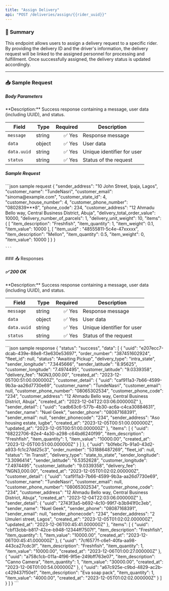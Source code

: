 ```yaml
---
title: "Assign Delivery"
api: "POST /deliveries/assign/{{rider_uuid}}"
---
```



### 📝 Summary

This endpoint allows users to assign a delivery request to a specific rider. By providing the delivery ID and the driver's information, the delivery request will be linked to the assigned personnel for processing and fulfillment. Once successfully assigned, the delivery status is updated accordingly.

---

### 📥 Sample Request
##### Body Parameters
<Expandable>
**Description:** Success response containing a message, user data (including UUID), and status.

| **Field**   | **Type** | **Required** | **Description**          |
|-------------|----------|-------------:|---------------------------|
| `message`   | string   | ✅ Yes       | Response message          |
| `data`      | object   | ✅ Yes       | User data                 |
| `data.uuid` | string   | ✅ Yes       | Unique identifier for user |
| `status`    | string   | ✅ Yes       | Status of the request     |
</Expandable>

##### Sample Request
<Expandable>
    ```json sample request
    {
        "sender_address": "10 John Street, Ipaja, Lagos",
        "customer_name": "TundeNasri",
        "customer_email": "sinoma@example.com",
        "customer_state_id": 4,
        "customer_house_number": 4,
        "customer_phone_number": "0802839***8",
        "phone_code": 234,
        "customer_address": "12 Ahmadu Bello way, Central Business District, Abuja",
        "delivery_total_order_value": 10000,
        "delivery_number_of_parcels": 1,
        "delivery_unit_weight": 10,
        "items": {
            [
                "item_description": "Freshfish",
                "item_quantity": 1,
                "item_weight": 0.1,
                "item_value": 10000
            ],
            [
                "item_uuid" : "48555811-5c4e-47xxxxx",
                "item_description": "Mellon",
                "item_quantity": 0.5,
                "item_weight": 0,
                "item_value": 10000
            ]
        }
    }
    
    ```
</Expandable>
### 📤 Responses

##### ✅ 200 OK

<Expandable>
**Description:** Success response containing a message, user data (including UUID), and status.

| **Field**   | **Type** | **Required** | **Description**          |
|-------------|----------|-------------:|---------------------------|
| `message`   | string   | ✅ Yes       | Response message          |
| `data`      | object   | ✅ Yes       | User data                 |
| `data.uuid` | string   | ✅ Yes       | Unique identifier for user |
| `status`    | string   | ✅ Yes       | Status of the request     |
</Expandable>

<ResponseExample>
    ```json sample response
    {
    "status": "success",
    "data": [
        {
            "uuid": "e207ecc7-dcab-439e-88e8-f3e630e53697",
            "order_number": "387451602924",
            "fleet_id": null,
            "status": "Awaiting Pickup",
            "delivery_type": "intra_state",
            "sender_longitude": "7.3445666",
            "sender_latitude": "8.95625",
            "customer_longitude": "7.4974495",
            "customer_latitude": "9.0339358",
            "delivery_fee": "NGN3,000.00",
            "created_at": "2023-12-05T00:51:00.000000Z",
            "customer_detail": {
                "uuid": "caf911a3-7b66-4599-9b3a-aa26d7730e69",
                "customer_name": "TundeNasri",
                "customer_email": null,
                "customer_phone_number": "08065302534",
                "customer_phone_code": "234",
                "customer_address": "12 Ahmadu Bello way, Central Business District, Abuja",
                "created_at": "2023-12-04T22:03:06.000000Z"
            },
            "sender_detail": {
                "uuid": "cadb63c6-577b-4b30-ac6a-c4ca30884631",
                "sender_name": "Nuel Geek",
                "sender_phone": "08087168391",
                "sender_email": null,
                "sender_phonecode": "234",
                "sender_address": "Aso housing estate, lugbe",
                "created_at": "2023-12-05T00:51:00.000000Z",
                "updated_at": "2023-12-05T00:51:00.000000Z"
            },
            "items": [
                {
                    "uuid": "68222706-82e4-4a30-a298-c64bd6240f99",
                    "item_description": "Freshfish",
                    "item_quantity": 1,
                    "item_value": "10000.00",
                    "created_at": "2023-12-05T00:51:00.000000Z"
                }
            ]
        },
        {
            "uuid": "b0febc7b-91a0-43d2-a933-fc1c27dd25c3",
            "order_number": "531886487269",
            "fleet_id": null,
            "status": "In Transit",
            "delivery_type": "state_to_state",
            "sender_longitude": "3.3096414",
            "sender_latitude": "6.5352628",
            "customer_longitude": "7.4974495",
            "customer_latitude": "9.0339358",
            "delivery_fee": "NGN3,000.00",
            "created_at": "2023-12-05T01:02:02.000000Z",
            "customer_detail": {
                "uuid": "caf911a3-7b66-4599-9b3a-aa26d7730e69",
                "customer_name": "TundeNasri",
                "customer_email": null,
                "customer_phone_number": "08065302534",
                "customer_phone_code": "234",
                "customer_address": "12 Ahmadu Bello way, Central Business District, Abuja",
                "created_at": "2023-12-04T22:03:06.000000Z"
            },
            "sender_detail": {
                "uuid": "2743f3a5-b692-4c10-99f7-b3b941f0c3eb",
                "sender_name": "Nuel Geek",
                "sender_phone": "08087168391",
                "sender_email": null,
                "sender_phonecode": "234",
                "sender_address": "2 Umuleri street, Lagos",
                "created_at": "2023-12-05T01:02:02.000000Z",
                "updated_at": "2023-12-06T00:45:41.000000Z"
            },
            "items": [
                {
                    "uuid": "cbf13cbb-b817-42ce-b948-12344ff7507f",
                    "item_description": "Freshfish",
                    "item_quantity": 1,
                    "item_value": "10000.00",
                    "created_at": "2023-12-06T00:45:41.000000Z"
                },
                {
                    "uuid": "7cf6577f-c6e1-40fa-aa98-443ca27cdc3f",
                    "item_description": "Freshfish",
                    "item_quantity": 1,
                    "item_value": "10000.00",
                    "created_at": "2023-12-06T01:00:27.000000Z"
                },
                {
                    "uuid": "a758c1cb-011a-4f96-9f5e-249bff763e07",
                    "item_description": "Canno Camera",
                    "item_quantity": 1,
                    "item_value": "30000.00",
                    "created_at": "2023-12-06T01:00:54.000000Z"
                },
                {
                    "uuid": "a67c925e-c9bd-4829-ac2b-c429437f50e1",
                    "item_description": "Eva soap pack",
                    "item_quantity": 1,
                    "item_value": "4000.00",
                    "created_at": "2023-12-05T01:02:02.000000Z"
                }
            ]
        }
    ]
}
    ```
</ResponseExample>
